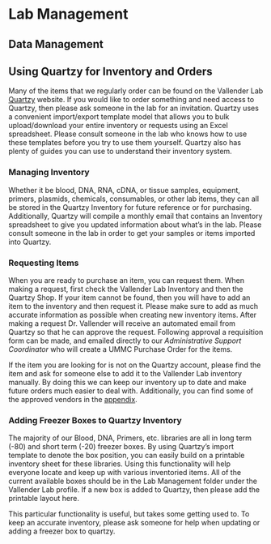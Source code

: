 # Lab Management

## Data Management


## Using Quartzy for Inventory and Orders {#quartzy}

Many of the items that we regularly order can be found on the Vallender Lab [Quartzy](https://www.quartzy.com/) website.  If you would like to order something and need access to Quartzy, then please ask someone in the lab for an invitation.  Quartzy uses a convenient import/export template model that allows you to bulk upload/download your entire inventory or requests using an Excel spreadsheet.  Please consult someone in the lab who knows how to use these templates before you try to use them yourself.  Quartzy also has plenty of guides you can use to understand their inventory system.

### Managing Inventory

Whether it be blood, DNA, RNA, cDNA, or tissue samples, equipment, primers, plasmids, chemicals, consumables, or other lab items, they can all be stored in the Quartzy Inventory for future reference or for purchasing.  Additionally, Quartzy will compile a monthly email that contains an Inventory spreadsheet to give you updated
information about what's in the lab.  Please consult someone in the lab in order to get your samples or items imported into Quartzy.

### Requesting Items

When you are ready to purchase an item, you can request them.  When making a request, first check the Vallender Lab Inventory and then the Quartzy Shop.  If your item cannot be found, then you will have to add an item to the inventory and then request it.  Please make sure to add as much accurate information as possible when creating new inventory items.  After making a request Dr. Vallender will receive an automated email from Quartzy so that he can approve the request.  Following approval a requisition form can be made, and emailed directly to our *Administrative Support Coordinator* who will create a UMMC Purchase Order for the items.

If the item you are looking for is not on the Quartzy account, please find the item and ask for someone else to add it to the Vallender Lab inventory manually.  By doing this we can keep our inventory up to date and make future orders much easier to deal with.  Additionally, you can find some of the approved vendors in the [appendix](#vendors).

### Adding Freezer Boxes to Quartzy Inventory

The majority of our Blood, DNA, Primers, etc. libraries are all in long term (-80) and short term (-20) freezer boxes.  By using Quartzy's import template to denote the box position, you can easily build on a printable inventory sheet for these libraries.  Using this functionality will help everyone locate and keep up with various inventoried items.  All of the current available boxes should be in the Lab Management folder under the Vallender Lab profile.  If a new box is added to Quartzy, then please add the printable layout here.  

This particular functionality is useful, but takes some getting used to.  To keep an accurate inventory, please ask someone for help when updating or adding a freezer box to quartzy.
